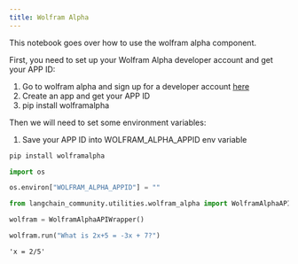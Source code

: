 ```yaml
---
title: Wolfram Alpha
---
```


This notebook goes over how to use the wolfram alpha component.

First, you need to set up your Wolfram Alpha developer account and get your APP ID:

1. Go to wolfram alpha and sign up for a developer account [here](https://developer.wolframalpha.com/)
2. Create an app and get your APP ID
3. pip install wolframalpha

Then we will need to set some environment variables:
1. Save your APP ID into WOLFRAM_ALPHA_APPID env variable


```python
pip install wolframalpha
```


```python
import os

os.environ["WOLFRAM_ALPHA_APPID"] = ""
```


```python
from langchain_community.utilities.wolfram_alpha import WolframAlphaAPIWrapper
```


```python
wolfram = WolframAlphaAPIWrapper()
```


```python
wolfram.run("What is 2x+5 = -3x + 7?")
```



```output
'x = 2/5'
```



```python

```
